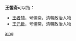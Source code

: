 '''王惺斋'''可以指：
* [[王者辅|王者辅]]，号惺斋，清朝政治人物
* [[王元啟|王元啟]]，号惺斋，清朝政治人物

{{disambig}}

[[Category:三字王姓人名消歧义|xing]]